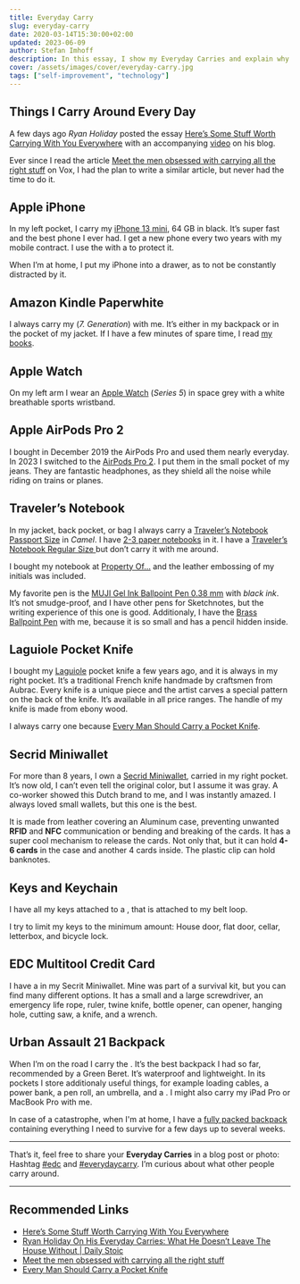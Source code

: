 ```yaml
---
title: Everyday Carry
slug: everyday-carry
date: 2020-03-14T15:30:00+02:00
updated: 2023-06-09
author: Stefan Imhoff
description: In this essay, I show my Everyday Carries and explain why I carry them.
cover: /assets/images/cover/everyday-carry.jpg
tags: ["self-improvement", "technology"]
---
```


## Things I Carry Around Every Day

A few days ago _Ryan Holiday_ posted the essay [Here’s Some Stuff Worth Carrying With You Everywhere](https://ryanholiday.net/heres-some-stuff-worth-carrying-with-you-everywhere/) with an accompanying [video](https://youtu.be/oaXMijw241c) on his blog.

Ever since I read the article [Meet the men obsessed with carrying all the right stuff](https://www.vox.com/the-goods/2019/7/24/20696487/everyday-carry-reddit-knife-wallet-gun) on Vox, I had the plan to write a similar article, but never had the time to do it.

## Apple iPhone

In my left pocket, I carry my [iPhone 13 mini](https://www.apple.com/iphone-13/), 64 GB in black. It’s super fast and the best phone I ever had. I get a new phone every two years with my mobile contract. I use the <AffiliateLink asin="B09CPDV96X" text="RhinoShield SolidSuit Carbon" /> with a <AffiliateLink asin="B09W25VD13" text="3D Impact Protection Screen" /> to protect it.

When I’m at home, I put my iPhone into a drawer, as to not be constantly distracted by it.

## Amazon Kindle Paperwhite

I always carry my <AffiliateLink asin="B00QJDU3KY" text="Kindle Paperwhite" /> (_7. Generation_) with me. It’s either in my backpack or in the pocket of my jacket. If I have a few minutes of spare time, I read [my books](https://www.goodreads.com/review/list/28460819-stefan?shelf=currently-reading).

## Apple Watch

On my left arm I wear an [Apple Watch](https://www.apple.com/watch/) (_Series 5_) in space grey with a white breathable sports wristband.

## Apple AirPods Pro 2

I bought in December 2019 the AirPods Pro and used them nearly everyday. In 2023 I switched to the [AirPods Pro 2](https://www.apple.com/airpods-pro/). I put them in the small pocket of my jeans. They are fantastic headphones, as they shield all the noise while riding on trains or planes.

## Traveler’s Notebook

In my jacket, back pocket, or bag I always carry a [Traveler’s Notebook Passport Size](https://www.travelers-company.com/products/trnote/starter-kit-passport) in _Camel_. I have [2-3 paper notebooks](https://www.travelers-company.com/products/trnote/refill-passport) in it. I have a [Traveler’s Notebook Regular Size ](https://www.travelers-company.com/products/trnote/starter-kit-regular) but don’t carry it with me around.

I bought my notebook at [Property Of…](https://thepropertyof.com/) and the leather embossing of my initials was included.

My favorite pen is the [MUJI Gel Ink Ballpoint Pen 0.38 mm](https://www.muji.eu/pages/online.asp?Sec=13&Sub=52&PID=11044) with _black ink_. It’s not smudge-proof, and I have other pens for Sketchnotes, but the writing experience of this one is good. Additionaly, I have the [Brass Ballpoint Pen](https://www.travelers-company.com/products/brass/ballpointpen-2020) with me, because it is so small and has a pencil hidden inside.

## Laguiole Pocket Knife

I bought my [Laguiole](https://forge-de-laguiole.com/) pocket knife a few years ago, and it is always in my right pocket. It’s a traditional French knife handmade by craftsmen from Aubrac. Every knife is a unique piece and the artist carves a special pattern on the back of the knife. It’s available in all price ranges. The handle of my knife is made from ebony wood.

I always carry one because [Every Man Should Carry a Pocket Knife](https://www.artofmanliness.com/articles/every-man-should-carry-a-pocket-knife/).

## Secrid Miniwallet

For more than 8 years, I own a [Secrid Miniwallet](https://secrid.com/wallets/miniwallet), carried in my right pocket. It’s now old, I can’t even tell the original color, but I assume it was gray. A co-worker showed this Dutch brand to me, and I was instantly amazed. I always loved small wallets, but this one is the best.

It is made from leather covering an Aluminum case, preventing unwanted **RFID** and **NFC** communication or bending and breaking of the cards. It has a super cool mechanism to release the cards. Not only that, but it can hold **4-6 cards** in the case and another 4 cards inside. The plastic clip can hold banknotes.

## Keys and Keychain

I have all my keys attached to a <AffiliateLink asin="B00QJDU3KY" text="KeyUnity KM01 Titan Keychain" />, that is attached to my belt loop.

I try to limit my keys to the minimum amount: House door, flat door, cellar, letterbox, and bicycle lock.

## EDC Multitool Credit Card

I have a <AffiliateLink asin="B09Y8S3DZ7" text="survival credit card" /> in my Secrit Miniwallet. Mine was part of a survival kit, but you can find many different options. It has a small and a large screwdriver, an emergency life rope, ruler, twine knife, bottle opener, can opener, hanging hole, cutting saw, a knife, and a wrench.

## Urban Assault 21 Backpack

When I’m on the road I carry the <AffiliateLink asin="B07MTCXJ83" text="Mystery Ranch Urban Assault 21" />. It’s the best backpack I had so far, recommended by a Green Beret. It’s waterproof and lightweight. In its pockets I store additionaly useful things, for example loading cables, a power bank, a pen roll, an umbrella, and a <AffiliateLink asin="B07TXY8GKN" text="water bottle" />. I might also carry my iPad Pro or MacBook Pro with me.

In case of a catastrophe, when I'm at home, I have a [fully packed backpack](/how-to-prepare-for-the-worst-case/) containing everything I need to survive for a few days up to several weeks.

---

That’s it, feel free to share your **Everyday Carries** in a blog post or photo: Hashtag [\#edc](https://www.instagram.com/explore/tags/edc/) and [#everydaycarry](https://www.instagram.com/explore/tags/everydaycarry/). I’m curious about what other people carry around.

---

## Recommended Links

- [Here’s Some Stuff Worth Carrying With You Everywhere](https://ryanholiday.net/heres-some-stuff-worth-carrying-with-you-everywhere/)
- [Ryan Holiday On His Everyday Carries: What He Doesn’t Leave The House Without | Daily Stoic](https://youtu.be/oaXMijw241c)
- [Meet the men obsessed with carrying all the right stuff](https://www.vox.com/the-goods/2019/7/24/20696487/everyday-carry-reddit-knife-wallet-gun)
- [Every Man Should Carry a Pocket Knife](https://www.artofmanliness.com/articles/every-man-should-carry-a-pocket-knife/)
